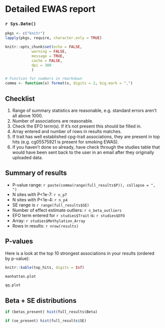 # Detailed EWAS report
### `r Sys.Date()`

```r
pkgs <- c("knitr")
lapply(pkgs, require, character.only = TRUE)

knitr::opts_chunk$set(echo = FALSE, 
            warning = FALSE, 
            message = TRUE, 
            cache = FALSE, 
            dpi = 300 
            )

# Function for numbers in rmarkdown
comma <- function(x) format(x, digits = 2, big.mark = ",")
```

## Checklist

1. Range of summary statistics are reasonable, e.g. standard errors aren't all above 1000.
2. Number of associations are reasonable.
3. Check the EFO term(s). If it's not present this should be filled in.
4. Array entered and number of rows in results matches.
5. If trait has well established cpg-trait associations, they are present in top hits (e.g. cg05575921 is present for smoking EWAS).
6. If you haven't done so already, have check through the studies table that would have been sent back to the user in an email after they originally uploaded data. 

## Summary of results

* P-value range: `r paste(comma(range(full_results$P)), collapse = ", ")`
* N sites with P<1e-7: `r n_p7`
* N sites with P<1e-4: `r n_p4`
* SE range is `r range(full_results$SE)`
* Number of effect estimate outliers: `r n_beta_outliers`
* EFO term entered for `r studies$Trait` is: `r studies$EFO`
* Array: `r studies$Methylation_Array`
* Rows in results: `r nrow(results)` 

## P-values

Here is a look at the top 10 strongest associations in your results (ordered by p-value):

```r
knitr::kable(top_hits, digits = Inf)
```

```r
manhattan.plot
```

```r
qq.plot
```

## Beta + SE distributions

```r
if (betas_present) hist(full_results$Beta)
```

```r
if (se_present) hist(full_results$SE)
```

